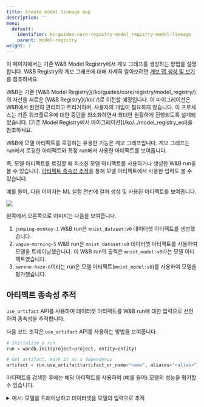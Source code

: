 ---
title: Create model lineage map
description: ''
menu:
  default:
    identifier: ko-guides-core-registry-model_registry-model-lineage
    parent: model-registry
weight: 7
---

이 페이지에서는 기존 W&B Model Registry에서 계보 그래프를 생성하는 방법을 설명합니다. W&B Registry의 계보 그래프에 대해 자세히 알아보려면 [계보 맵 생성 및 보기](/ko/../lineage)를 참조하세요.

<Note>
W&B는 기존 [W&B Model Registry](/ko/guides/core/registry/model_registry/)의 자산을 새로운 [W&B Registry](/ko/./)로 이전할 예정입니다. 이 마이그레이션은 W&B에서 완전히 관리하고 트리거하며, 사용자의 개입이 필요하지 않습니다. 이 프로세스는 기존 워크플로우에 대한 중단을 최소화하면서 최대한 원활하게 진행되도록 설계되었습니다. [기존 Model Registry에서 마이그레이션](/ko/../model_registry_eol)을 참조하세요.
</Note>

W&B에 모델 아티팩트를 로깅하는 유용한 기능은 계보 그래프입니다. 계보 그래프는 run에서 로깅한 아티팩트와 특정 run에서 사용한 아티팩트를 보여줍니다.

즉, 모델 아티팩트를 로깅할 때 최소한 모델 아티팩트를 사용하거나 생성한 W&B run을 볼 수 있습니다. [아티팩트 종속성 추적](#track-an-artifact-dependency)을 통해 모델 아티팩트에서 사용한 입력도 볼 수 있습니다.

예를 들어, 다음 이미지는 ML 실험 전반에 걸쳐 생성 및 사용된 아티팩트를 보여줍니다.

<Frame>
    <img src="/images/models/model_lineage_example.png"  />
</Frame>

왼쪽에서 오른쪽으로 이미지는 다음을 보여줍니다.
1. `jumping-monkey-1` W&B run은 `mnist_dataset:v0` 데이터셋 아티팩트를 생성했습니다.
2. `vague-morning-5` W&B run은 `mnist_dataset:v0` 데이터셋 아티팩트를 사용하여 모델을 트레이닝했습니다. 이 W&B run의 출력은 `mnist_model:v0`라는 모델 아티팩트였습니다.
3. `serene-haze-6`이라는 run은 모델 아티팩트(`mnist_model:v0`)를 사용하여 모델을 평가했습니다.

## 아티팩트 종속성 추적

`use_artifact` API를 사용하여 데이터셋 아티팩트를 W&B run에 대한 입력으로 선언하여 종속성을 추적합니다.

다음 코드 조각은 `use_artifact` API를 사용하는 방법을 보여줍니다.

```python
# Initialize a run
run = wandb.init(project=project, entity=entity)

# Get artifact, mark it as a dependency
artifact = run.use_artifact(artifact_or_name="name", aliases="<alias>")
```

아티팩트를 검색한 후에는 해당 아티팩트를 사용하여 (예를 들어) 모델의 성능을 평가할 수 있습니다.

<details>

<summary>예시: 모델을 트레이닝하고 데이터셋을 모델의 입력으로 추적</summary>

```python
job_type = "train_model"

config = {
    "optimizer": "adam",
    "batch_size": 128,
    "epochs": 5,
    "validation_split": 0.1,
}

run = wandb.init(project=project, job_type=job_type, config=config)

version = "latest"
name = "{}:{}".format("{}_dataset".format(model_use_case_id), version)

artifact = run.use_artifact(name)

train_table = artifact.get("train_table")
x_train = train_table.get_column("x_train", convert_to="numpy")
y_train = train_table.get_column("y_train", convert_to="numpy")

# Store values from our config dictionary into variables for easy accessing
num_classes = 10
input_shape = (28, 28, 1)
loss = "categorical_crossentropy"
optimizer = run.config["optimizer"]
metrics = ["accuracy"]
batch_size = run.config["batch_size"]
epochs = run.config["epochs"]
validation_split = run.config["validation_split"]

# Create model architecture
model = keras.Sequential(
    [
        layers.Input(shape=input_shape),
        layers.Conv2D(32, kernel_size=(3, 3), activation="relu"),
        layers.MaxPooling2D(pool_size=(2, 2)),
        layers.Conv2D(64, kernel_size=(3, 3), activation="relu"),
        layers.MaxPooling2D(pool_size=(2, 2)),
        layers.Flatten(),
        layers.Dropout(0.5),
        layers.Dense(num_classes, activation="softmax"),
    ]
)
model.compile(loss=loss, optimizer=optimizer, metrics=metrics)

# Generate labels for training data
y_train = keras.utils.to_categorical(y_train, num_classes)

# Create training and test set
x_t, x_v, y_t, y_v = train_test_split(x_train, y_train, test_size=0.33)

# Train the model
model.fit(
    x=x_t,
    y=y_t,
    batch_size=batch_size,
    epochs=epochs,
    validation_data=(x_v, y_v),
    callbacks=[WandbCallback(log_weights=True, log_evaluation=True)],
)

# Save model locally
path = "model.h5"
model.save(path)

path = "./model.h5"
registered_model_name = "MNIST-dev"
name = "mnist_model"

run.link_model(path=path, registered_model_name=registered_model_name, name=name)
run.finish()
```

</details>
